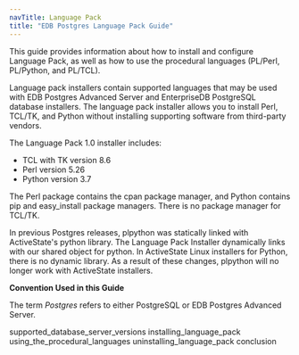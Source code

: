 ```yaml
---
navTitle: Language Pack
title: "EDB Postgres Language Pack Guide"
---
```


This guide provides information about how to install and configure Language Pack, as well as how to use the procedural languages (PL/Perl, PL/Python, and PL/TCL).

Language pack installers contain supported languages that may be used with EDB Postgres Advanced Server and EnterpriseDB PostgreSQL database installers. The language pack installer allows you to install Perl, TCL/TK, and Python without installing supporting software from third-party vendors.

The Language Pack 1.0 installer includes:

-   TCL with TK version 8.6
-   Perl version 5.26
-   Python version 3.7

The Perl package contains the <span class="title-ref">cpan</span> package manager, and Python contains <span class="title-ref">pip</span> and <span class="title-ref">easy_install</span> package managers. There is no package manager for TCL/TK.

In previous Postgres releases, <span class="title-ref">plpython</span> was statically linked with ActiveState's python library. The Language Pack Installer dynamically links with our shared object for python. In ActiveState Linux installers for Python, there is no dynamic library. As a result of these changes, <span class="title-ref">plpython</span> will no longer work with ActiveState installers.

**Convention Used in this Guide**

The term *Postgres* refers to either PostgreSQL or EDB Postgres Advanced Server.

<div class="toctree" maxdepth="3">

supported_database_server_versions installing_language_pack using_the_procedural_languages uninstalling_language_pack conclusion

</div>
